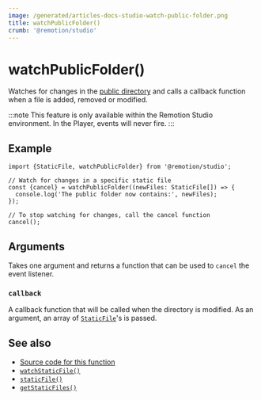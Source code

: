 ```yaml
---
image: /generated/articles-docs-studio-watch-public-folder.png
title: watchPublicFolder()
crumb: '@remotion/studio'
---
```


# watchPublicFolder()<AvailableFrom v="4.0.154"/>

Watches for changes in the [public directory](/docs/terminology/public-dir) and calls a callback function when a file is added, removed or modified.

:::note
This feature is only available within the Remotion Studio environment. In the Player, events will never fire.
:::

## Example

```tsx twoslash title="example.tsx"
import {StaticFile, watchPublicFolder} from '@remotion/studio';

// Watch for changes in a specific static file
const {cancel} = watchPublicFolder((newFiles: StaticFile[]) => {
  console.log('The public folder now contains:', newFiles);
});

// To stop watching for changes, call the cancel function
cancel();
```

## Arguments

Takes one argument and returns a function that can be used to `cancel` the event listener.

### `callback`

A callback function that will be called when the directory is modified. As an argument, an array of [`StaticFile`](/docs/getstaticfiles#api)'s is passed.

## See also

- [Source code for this function](https://github.com/remotion-dev/remotion/blob/main/packages/studio/src/api/watch-public-folder.ts)
- [`watchStaticFile()`](/docs/studio/watch-static-file)
- [`staticFile()`](/docs/staticfile)
- [`getStaticFiles()`](/docs/studio/get-static-files)
